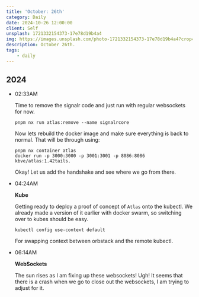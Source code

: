 ```yaml
---
title: 'October: 26th'
category: Daily
date: 2024-10-26 12:00:00
client: Self
unsplash: 1721332154373-17e78d19b4a4
img: https://images.unsplash.com/photo-1721332154373-17e78d19b4a4?crop=entropy&cs=srgb&fm=jpg&ixid=MnwzNjM5Nzd8MHwxfHJhbmRvbXx8fHx8fHx8fDE2ODE3NDg2ODY&ixlib=rb-4.0.3&q=85
description: October 26th.
tags:
    - daily
---
```



## 2024

-   02:33AM

    Time to remove the signalr code and just run with regular websockets for now.

    ```shell 
    pnpm nx run atlas:remove --name signalrcore
    ```

    Now lets rebuild the docker image and make sure everything is back to normal.
    That will be through using:

    ```shell
    pnpm nx container atlas
    docker run -p 3000:3000 -p 3001:3001 -p 8086:8086 kbve/atlas:1.42tails.
    ```

    Okay! Let us add the handshake and see where we go from there.

-   04:24AM

    **Kube**

    Getting ready to deploy a proof of concept of `Atlas` onto the kubectl.
    We already made a version of it earlier with docker swarm, so switching over to kubes should be easy.

    ```shell
    kubectl config use-context default
    ```
    
    For swapping context between orbstack and the remote kubectl.

-   06:14AM

    **WebSockets**

    The sun rises as I am fixing up these websockets! Ugh!
    It seems that there is a crash when we go to close out the websockets, I am trying to adjust for it.